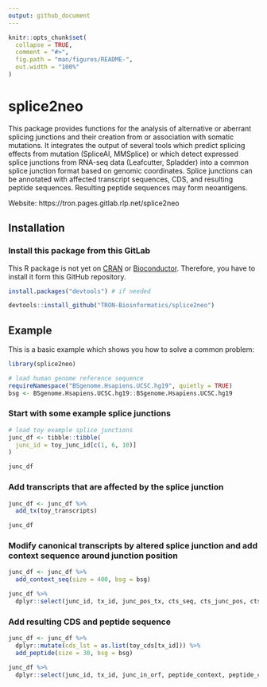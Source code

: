 ```yaml
---
output: github_document
---
```


<!-- README.md is generated from README.Rmd. Please edit that file -->

```r
knitr::opts_chunk$set(
  collapse = TRUE,
  comment = "#>",
  fig.path = "man/figures/README-",
  out.width = "100%"
)
```

# splice2neo

<!-- badges: start -->
<!-- badges: end -->

This package provides functions for the analysis of alternative or 
 aberrant splicing junctions and their creation from or association with 
 somatic mutations. It integrates the output of several tools which predict 
 splicing effects from mutation (SpliceAI, MMSplice) or which detect expressed splice junctions from RNA-seq data (Leafcutter, Spladder) into a common splice junction 
 format based on genomic coordinates. Splice junctions can be annotated with 
 affected transcript sequences, CDS, and resulting peptide sequences. Resulting peptide sequences may form neoantigens.    

Website: https://tron.pages.gitlab.rlp.net/splice2neo
 
## Installation

### Install this package from this GitLab

This R package is not yet on [CRAN](https://CRAN.R-project.org) or
[Bioconductor](https://www.bioconductor.org/). Therefore, you have to install it
form this GitHub repository. 

``` r
install.packages("devtools") # if needed

devtools::install_github("TRON-Bioinformatics/splice2neo")

```

## Example

This is a basic example which shows you how to solve a common problem:

```r
library(splice2neo)

# load human genome reference sequence
requireNamespace("BSgenome.Hsapiens.UCSC.hg19", quietly = TRUE)
bsg <- BSgenome.Hsapiens.UCSC.hg19::BSgenome.Hsapiens.UCSC.hg19
```

### Start with some example splice junctions

```r
# load toy example splice junctions
junc_df <- tibble::tibble(
  junc_id = toy_junc_id[c(1, 6, 10)]
)

junc_df
```

### Add transcripts that are affected by the splice junction

```r
junc_df <- junc_df %>% 
  add_tx(toy_transcripts)

junc_df
```

### Modify canonical transcripts by altered splice junction and add context sequence around junction position

```r
junc_df <- junc_df %>% 
  add_context_seq(size = 400, bsg = bsg)

junc_df %>% 
  dplyr::select(junc_id, tx_id, junc_pos_tx, cts_seq, cts_junc_pos, cts_id)

```

### Add resulting CDS and peptide sequence

```r

junc_df <- junc_df %>% 
  dplyr::mutate(cds_lst = as.list(toy_cds[tx_id])) %>% 
  add_peptide(size = 30, bsg = bsg)

junc_df %>% 
  dplyr::select(junc_id, tx_id, junc_in_orf, peptide_context, peptide_context_junc_pos)

```

